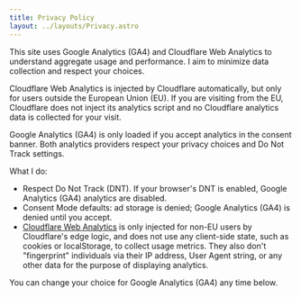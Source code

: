 ```yaml
---
title: Privacy Policy
layout: ../layouts/Privacy.astro
---
```



This site uses Google Analytics (GA4) and Cloudflare Web Analytics to understand aggregate usage and performance. I aim to minimize data collection and respect your choices.

Cloudflare Web Analytics is injected by Cloudflare automatically, but only for users outside the European Union (EU). If you are visiting from the EU, Cloudflare does not inject its analytics script and no Cloudflare analytics data is collected for your visit.

Google Analytics (GA4) is only loaded if you accept analytics in the consent banner. Both analytics providers respect your privacy choices and Do Not Track settings.

What I do:

- Respect Do Not Track (DNT). If your browser's DNT is enabled, Google Analytics (GA4) analytics are disabled.
- Consent Mode defaults: ad storage is denied; Google Analytics (GA4) is denied until you accept.
- [Cloudflare Web Analytics](https://www.cloudflare.com/web-analytics/) is only injected for non-EU users by Cloudflare's edge logic, and does not use any client-side state, such as cookies or localStorage, to collect usage metrics. They also don't "fingerprint" individuals via their IP address, User Agent string, or any other data for the purpose of displaying analytics.

You can change your choice for Google Analytics (GA4) any time below.
